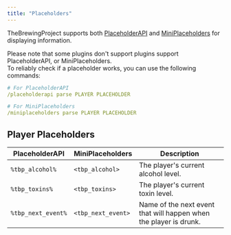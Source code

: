 ```yaml
---
title: "Placeholders"
---
```


TheBrewingProject supports both [PlaceholderAPI](https://github.com/PlaceholderAPI/PlaceholderAPI) and [MiniPlaceholders](https://modrinth.com/plugin/miniplaceholders) for displaying information.

Please note that some plugins don't support plugins support PlaceholderAPI, or MiniPlaceholders.  
To reliably check if a placeholder works, you can use the following commands:

```yaml
# For PlaceholderAPI
/placeholderapi parse PLAYER PLACEHOLDER

# For MiniPlaceholders
/miniplaceholders parse PLAYER PLACEHOLDER
```

## Player Placeholders

| PlaceholderAPI     | MiniPlaceholders   | Description                                                       |
| ------------------ | ------------------ | ----------------------------------------------------------------- |
| `%tbp_alcohol%`    | `<tbp_alcohol>`    | The player's current alcohol level.                               |
| `%tbp_toxins%`     | `<tbp_toxins>`     | The player's current toxin level.                                 |
| `%tbp_next_event%` | `<tbp_next_event>` | Name of the next event that will happen when the player is drunk. |
